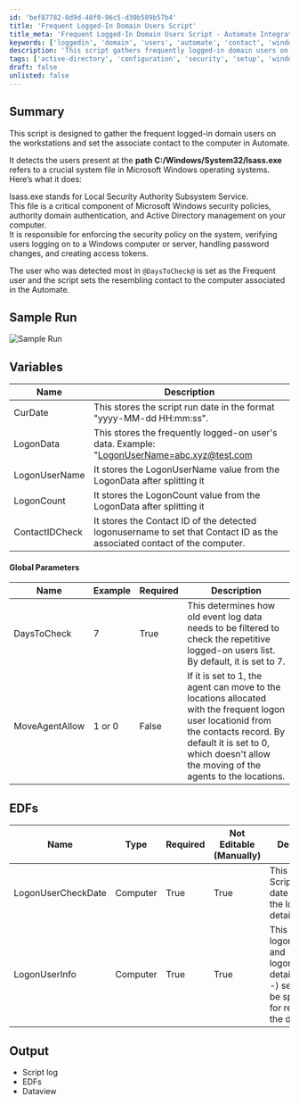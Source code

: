 ```yaml
---
id: 'bef87782-0d9d-40f0-96c5-d30b589b57b4'
title: 'Frequent Logged-In Domain Users Script'
title_meta: 'Frequent Logged-In Domain Users Script - Automate Integration'
keywords: ['loggedin', 'domain', 'users', 'automate', 'contact', 'windows', 'security']
description: 'This script gathers frequently logged-in domain users on workstations and associates the detected user as a contact in ConnectWise Automate. It analyzes the lsass.exe file to identify users, determines the most frequent user over a specified period, and updates the computer contact information accordingly.'
tags: ['active-directory', 'configuration', 'security', 'setup', 'windows']
draft: false
unlisted: false
---
```

## Summary

This script is designed to gather the frequent logged-in domain users on the workstations and set the associate contact to the computer in Automate.

It detects the users present at the **path C:/Windows/System32/lsass.exe** refers to a crucial system file in Microsoft Windows operating systems. Here’s what it does:

lsass.exe stands for Local Security Authority Subsystem Service.  
This file is a critical component of Microsoft Windows security policies, authority domain authentication, and Active Directory management on your computer.  
It is responsible for enforcing the security policy on the system, verifying users logging on to a Windows computer or server, handling password changes, and creating access tokens.

The user who was detected most in `@DaysToCheck@` is set as the Frequent user and the script sets the resembling contact to the computer associated in the Automate.

## Sample Run

![Sample Run](../../../static/img/Detect-Frequent-Logon-User-(Set-Computer-Contact)/image_1.png)

## Variables

| Name             | Description                                                                                      |
|------------------|--------------------------------------------------------------------------------------------------|
| CurDate          | This stores the script run date in the format "yyyy-MM-dd HH:mm:ss".                          |
| LogonData        | This stores the frequently logged-on user's data. Example: "[LogonUserName=abc.xyz@test.com](mailto:LogonUserName%3Dabc.xyz@test.com)|LogonCount=3" |
| LogonUserName    | It stores the LogonUserName value from the LogonData after splitting it                        |
| LogonCount       | It stores the LogonCount value from the LogonData after splitting it                           |
| ContactIDCheck   | It stores the Contact ID of the detected logonusername to set that Contact ID as the associated contact of the computer. |

#### Global Parameters

| Name            | Example | Required | Description                                                                                   |
|-----------------|---------|----------|-----------------------------------------------------------------------------------------------|
| DaysToCheck     | 7       | True     | This determines how old event log data needs to be filtered to check the repetitive logged-on users list. By default, it is set to 7. |
| MoveAgentAllow  | 1 or 0  | False    | If it is set to 1, the agent can move to the locations allocated with the frequent logon user locationid from the contacts record. By default it is set to 0, which doesn't allow the moving of the agents to the locations. |

## EDFs

| Name                      | Type     | Required | Not Editable (Manually) | Description                                                                                          |
|---------------------------|----------|----------|-------------------------|------------------------------------------------------------------------------------------------------|
| LogonUserCheckDate        | Computer | True     | True                    | This stores the Script's last run date to collect the logon user details.                           |
| LogonUserInfo             | Computer | True     | True                    | This stores the logonusername and logonusercount details with (---) separated to be split later on for reporting in the dataview. |

## Output

- Script log
- EDFs
- Dataview











